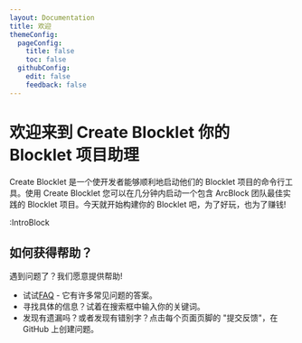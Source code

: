 ```yaml
---
layout: Documentation
title: 欢迎
themeConfig:
  pageConfig:
    title: false
    toc: false
  githubConfig:
    edit: false
    feedback: false
---
```


# 欢迎来到 <strong className="color-#2482F6">Create Blocklet</strong> 你的 <strong className="color-red">Blocklet 项目助理</strong>

Create Blocklet 是一个使开发者能够顺利地启动他们的 Blocklet 项目的命令行工具。使用 Create Blocklet 您可以在几分钟内启动一个包含 ArcBlock 团队最佳实践的 Blocklet 项目。今天就开始构建你的 Blocklet 吧，为了好玩，也为了赚钱!

:IntroBlock

## 如何获得帮助？

遇到问题了？我们愿意提供帮助!

- 试试[FAQ](./faq) - 它有许多常见问题的答案。
- 寻找具体的信息？试着在搜索框中输入你的关键词。
- 发现有遗漏吗？或者发现有错别字？点击每个页面页脚的 "提交反馈"，在 GitHub 上创建问题。
